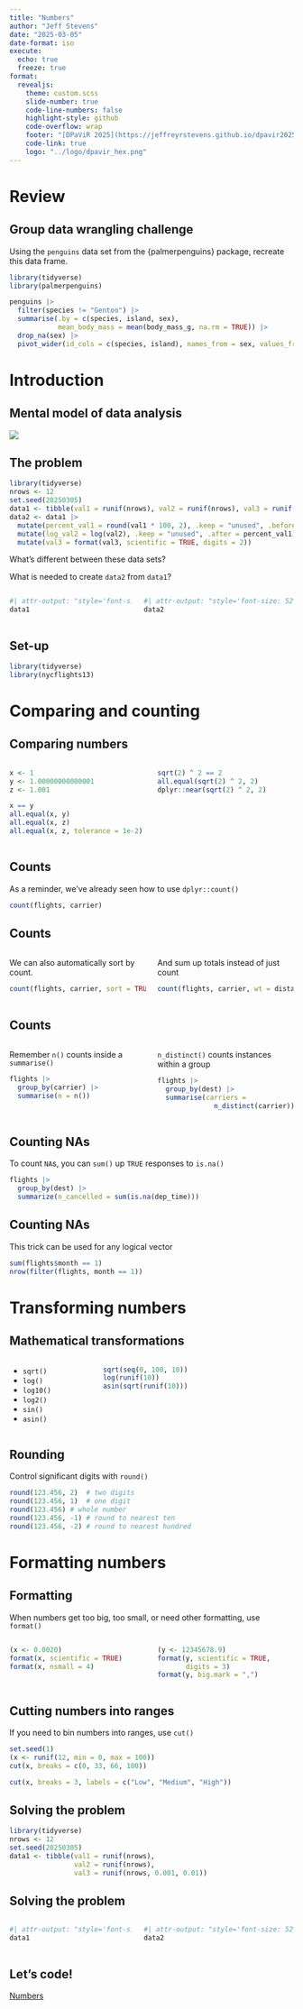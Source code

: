 ```yaml
---
title: "Numbers"
author: "Jeff Stevens"
date: "2025-03-05"
date-format: iso
execute:
  echo: true
  freeze: true
format:
  revealjs: 
    theme: custom.scss
    slide-number: true
    code-line-numbers: false
    highlight-style: github
    code-overflow: wrap
    footer: "[DPaViR 2025](https://jeffreyrstevens.github.io/dpavir2025)"
    code-link: true
    logo: "../logo/dpavir_hex.png"
---
```



# Review

## Group data wrangling challenge

Using the `penguins` data set from the {palmerpenguins} package, recreate this data frame.
```r
library(tidyverse)
library(palmerpenguins)
```
```r
penguins |> 
  filter(species != "Gentoo") |> 
  summarise(.by = c(species, island, sex),
            mean_body_mass = mean(body_mass_g, na.rm = TRUE)) |> 
  drop_na(sex) |> 
  pivot_wider(id_cols = c(species, island), names_from = sex, values_from = mean_body_mass)
```


# Introduction

## Mental model of data analysis

![](../images/data_analysis_workflow.png){fig-align="center"}



## The problem

```r
library(tidyverse)
nrows <- 12
set.seed(20250305)
data1 <- tibble(val1 = runif(nrows), val2 = runif(nrows), val3 = runif(nrows, 0.001, 0.01))
data2 <- data1 |> 
  mutate(percent_val1 = round(val1 * 100, 2), .keep = "unused", .before = 1) |> 
  mutate(log_val2 = log(val2), .keep = "unused", .after = percent_val1) |> 
  mutate(val3 = format(val3, scientific = TRUE, digits = 2))
```

What's different between these data sets? 

What is needed to create `data2` from `data1`?

:::: {.columns}

::: {.column width="45%"}

```r
#| attr-output: "style='font-size: 52%'"
data1
```
:::

::: {.column width="55%"}

```r
#| attr-output: "style='font-size: 52%'"
data2
```
:::

::::


## Set-up

```r
library(tidyverse)
library(nycflights13)
```


<!-- ## Types of numbers -->

<!-- Doubles are floating point numbers -->

<!-- ::: {.callout-note} -->
<!-- **Floating point number:** a number without a fixed number of digits after the decimal point -->
<!-- ::: -->

<!-- Floating point numbers ≈ scientific notation -->


<!-- ## Types of numbers -->

<!-- Computer memory is limited, so you cannot store numbers with infinite precision and floating points are stored imprecisely -->

<!-- ```{r} -->
<!-- sqrt(2) ^ 2 == 2 -->
<!-- ``` -->


# Comparing and counting


## Comparing numbers

:::: {.columns}

::: {.column width="50%"}

```r
x <- 1
y <- 1.00000000000001
z <- 1.001
```

::: {.fragment}
```r
x == y
all.equal(x, y)
all.equal(x, z)
all.equal(x, z, tolerance = 1e-2)
```
:::
:::

::: {.column width="50%"}

::: {.fragment}
```r
sqrt(2) ^ 2 == 2
all.equal(sqrt(2) ^ 2, 2)
dplyr::near(sqrt(2) ^ 2, 2)
```
:::

:::
::::

<!-- ## Parsing numbers -->

<!-- Sometimes, numbers come in as character string, occasionally with weird formatting. -->

<!-- To parse numbers that come in with scientific notation, use `readr::parse_double()`: -->
<!-- ```{r} -->
<!-- (num_char <- "1e3") -->
<!-- typeof(num_char) -->
<!-- parse_double(num_char) -->
<!-- ``` -->


<!-- ## Parsing numbers -->

<!-- To parse numbers that come in with monetary units or percent signs, use `readr::parse_number()`: -->
<!-- ```{r} -->
<!-- (num_char <- c("$1,234", "USD 3,513", "59%")) -->
<!-- typeof(num_char) -->
<!-- parse_number(num_char) -->
<!-- ``` -->


## Counts

As a reminder, we've already seen how to use `dplyr::count()`
```r
count(flights, carrier)
```


## Counts

:::: {.columns}

::: {.column width="50%"}

We can also automatically sort by count.

```r
count(flights, carrier, sort = TRUE)
```
:::

::: {.column width="50%"}
And sum up totals instead of just count

```r
count(flights, carrier, wt = distance)
```
:::

::::


## Counts

:::: {.columns}

::: {.column width="50%"}

Remember `n()` counts inside a `summarise()`

```r
flights |> 
  group_by(carrier) |> 
  summarise(n = n())
```
:::

::: {.column width="50%"}

::: {.fragment}

`n_distinct()` counts instances within a group
```r
flights |> 
  group_by(dest) |> 
  summarise(carriers = 
              n_distinct(carrier))
```
:::
:::

::::


## Counting NAs

To count `NA`s, you can `sum()` up `TRUE` responses to `is.na()`

```r
flights |> 
  group_by(dest) |> 
  summarize(n_cancelled = sum(is.na(dep_time)))
```


## Counting NAs

This trick can be used for any logical vector

```r
sum(flights$month == 1)
nrow(filter(flights, month == 1))
```


# Transforming numbers

<!-- ## Operations -->

<!-- Mathematical operators are recycled across all elements in a vector -->

<!-- ```{r} -->
<!-- 0:10 * 5 -->
<!-- ``` -->

<!-- ::: {.fragment} -->
<!-- You can operate with vectors > 1, but the larger vector must be a multiple of the smaller vector -->
<!-- ```{r warning = TRUE} -->
<!-- 0:10 * c(5, 6) -->
<!-- ``` -->
<!-- ```{r} -->
<!-- 0:11 * c(5, 6) -->
<!-- ``` -->
<!-- ::: -->


## Mathematical transformations

:::: {.columns}

::: {.column width="30%"}

* `sqrt()`
* `log()`
* `log10()`
* `log2()`
* `sin()`
* `asin()`
:::

::: {.column width="70%"}

```r
sqrt(seq(0, 100, 10))
log(runif(10))
asin(sqrt(runif(10)))
```
:::
::::

## Rounding

Control significant digits with `round()`

```r
round(123.456, 2)  # two digits
round(123.456, 1)  # one digit
round(123.456) # whole number
round(123.456, -1) # round to nearest ten
round(123.456, -2) # round to nearest hundred
```

<!-- ## Rounding -->

<!-- But weirdness for 0.5s with even digits -->

<!-- ```{r} -->
<!-- round(c(1.5, 2.5)) -->
<!-- ``` -->

<!-- To avoid, use `ceiling()` -->

<!-- ```{r} -->
<!-- ceiling(c(1.5, 2.5)) -->
<!-- ``` -->


# Formatting numbers


## Formatting

When numbers get too big, too small,  or need other formatting, use `format()`

:::: {.columns}

::: {.column width="50%"}

```r
(x <- 0.0020)
format(x, scientific = TRUE)
format(x, nsmall = 4)
```
:::

::: {.column width="50%"}

::: {.fragment}


```r
(y <- 12345678.9)
format(y, scientific = TRUE, 
       digits = 3)
format(y, big.mark = ",")
```
:::
:::
::::


## Cutting numbers into ranges

If you need to bin numbers into ranges, use `cut()`

```r
set.seed(1)
(x <- runif(12, min = 0, max = 100))
cut(x, breaks = c(0, 33, 66, 100))
```
::: {.fragment}
```r
cut(x, breaks = 3, labels = c("Low", "Medium", "High"))
```
:::


<!-- ## Offsets -->

<!-- You many need to work with numbers after (`dplyr::lag()`) or before (`dplyr::lead()`) the current element -->

<!-- ```{r} -->
<!-- (x <- c(2, 5, 11, 11, 19, 35)) -->
<!-- lag(x) -->
<!-- x - lag(x) -->
<!-- ``` -->

<!-- ```{r} -->
<!-- lead(x) -->
<!-- x - lead(x) -->
<!-- ``` -->


<!-- # Summarizing numbers -->

<!-- ## Summary functions -->

<!-- :::: {.columns} -->

<!-- ::: {.column width="50%"} -->

<!-- * `mean()` -->
<!-- * `median()` -->
<!-- * `min()` -->
<!-- * `max()` -->
<!-- * `sd()` -->
<!-- ::: -->

<!-- ::: {.column width="50%"} -->

<!-- * `IQR()` -->

<!-- ```{r} -->
<!-- IQR(x) -->
<!-- ``` -->

<!-- * `quantile()` -->

<!-- ```{r} -->
<!-- quantile(x) -->
<!-- ``` -->
<!-- ::: -->
<!-- :::: -->


## Solving the problem

```r
library(tidyverse)
nrows <- 12
set.seed(20250305)
data1 <- tibble(val1 = runif(nrows), 
                val2 = runif(nrows), 
                val3 = runif(nrows, 0.001, 0.01))
```


## Solving the problem

:::: {.columns}

::: {.column width="45%"}

```r
#| attr-output: "style='font-size: 52%'"
data1
```
:::

::: {.column width="55%"}

```r
#| attr-output: "style='font-size: 52%'"
data2
```
:::

::::


## Let's code!

[Numbers](../code/19_numbers.html){target="_blank"}
